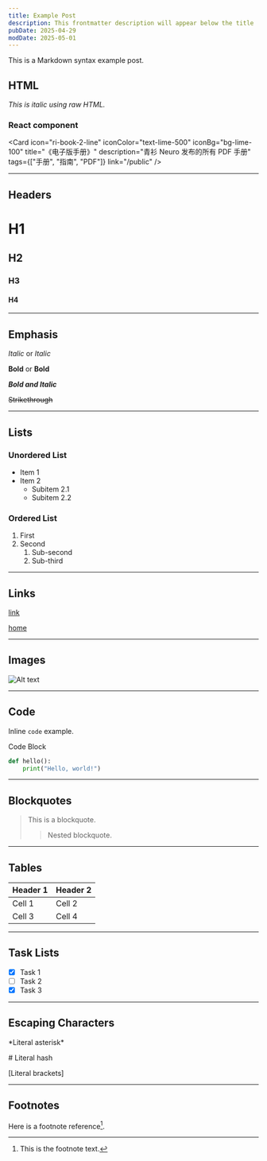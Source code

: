 ```yaml
---
title: Example Post
description: This frontmatter description will appear below the title
pubDate: 2025-04-29
modDate: 2025-05-01
---
```


This is a Markdown syntax example post.

## HTML

<i>This is italic using raw HTML.</i>

### React component

<Card
  icon="ri-book-2-line"
  iconColor="text-lime-500"
  iconBg="bg-lime-100"
  title="《电子版手册》"
  description="青衫 Neuro 发布的所有 PDF 手册"
  tags={["手册", "指南", "PDF"]}
  link="/public"
/>

---

## Headers

# H1

## H2

### H3

#### H4

---

## Emphasis

_Italic_ or _Italic_

**Bold** or **Bold**

**_Bold and Italic_**

~~Strikethrough~~

---

## Lists

### Unordered List

- Item 1
- Item 2
  - Subitem 2.1
  - Subitem 2.2

### Ordered List

1. First
2. Second
   1. Sub-second
   2. Sub-third

---

## Links

[link](https://qingshanasd.cn)

[home](/posts)

---

## Images

![Alt text](https://qingshanasd.cn/favicon.ico)

---

## Code

Inline `code` example.

Code Block

```python
def hello():
    print("Hello, world!")
```

---

## Blockquotes

> This is a blockquote.
>
> > Nested blockquote.

---

## Tables

| Header 1 | Header 2 |
| -------- | -------- |
| Cell 1   | Cell 2   |
| Cell 3   | Cell 4   |

---

## Task Lists

- [x] Task 1
- [ ] Task 2
- [x] Task 3

---

## Escaping Characters

\*Literal asterisk\*

\# Literal hash

\[Literal brackets\]

---

## Footnotes

Here is a footnote reference[^1].

[^1]: This is the footnote text.

